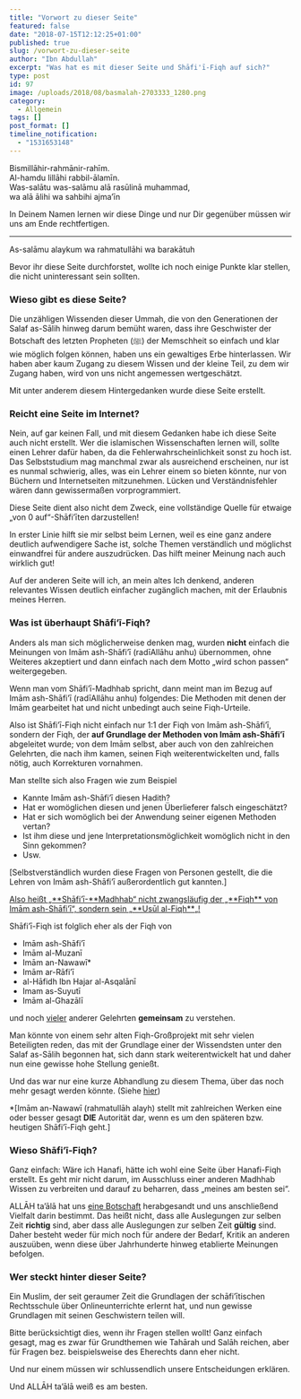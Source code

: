 ```yaml
---
title: "Vorwort zu dieser Seite"
featured: false
date: "2018-07-15T12:12:25+01:00"
published: true
slug: /vorwort-zu-dieser-seite
author: "Ibn Abdullah"
excerpt: "Was hat es mit dieser Seite und Shāfi'ī-Fiqh auf sich?"
type: post
id: 97
image: /uploads/2018/08/basmalah-2703333_1280.png
category:
  - Allgemein
tags: []
post_format: []
timeline_notification:
  - "1531653148"
---
```


Bismillāhir-rahmānir-rahīm.  
Al-hamdu lillāhi rabbil-ālamīn.  
Was-salātu was-salāmu alā rasūlinā muhammad,  
wa alā ālihi wa sahbihi ajma’īn

In Deinem Namen lernen wir diese Dinge und nur Dir gegenüber müssen wir uns am Ende rechtfertigen.

---

As-salāmu alaykum wa rahmatullāhi wa barakātuh

Bevor ihr diese Seite durchforstet, wollte ich noch einige Punkte klar stellen, die nicht uninteressant sein sollten.

### Wieso gibt es diese Seite?

Die unzähligen Wissenden dieser Ummah, die von den Generationen der Salaf as-Sālih hinweg darum bemüht waren, dass ihre Geschwister der Botschaft des letzten Propheten (ﷺ) der Memschheit so einfach und klar wie möglich folgen können, haben uns ein gewaltiges Erbe hinterlassen. Wir haben aber kaum Zugang zu diesem Wissen und der kleine Teil, zu dem wir Zugang haben, wird von uns nicht angemessen wertgeschätzt.

Mit unter anderem diesem Hintergedanken wurde diese Seite erstellt.

### Reicht eine Seite im Internet?

Nein, auf gar keinen Fall, und mit diesem Gedanken habe ich diese Seite auch nicht erstellt. Wer die islamischen Wissenschaften lernen will, sollte einen Lehrer dafür haben, da die Fehlerwahrscheinlichkeit sonst zu hoch ist. Das Selbststudium mag manchmal zwar als ausreichend erscheinen, nur ist es nunmal schwierig, alles, was ein Lehrer einem so bieten könnte, nur von Büchern und Internetseiten mitzunehmen. Lücken und Verständnisfehler wären dann gewissermaßen vorprogrammiert.

Diese Seite dient also nicht dem Zweck, eine vollständige Quelle für etwaige „von 0 auf“-Shāfi’īten darzustellen!

In erster Linie hilft sie mir selbst beim Lernen, weil es eine ganz andere deutlich aufwendigere Sache ist, solche Themen verständlich und möglichst einwandfrei für andere auszudrücken. Das hilft meiner Meinung nach auch wirklich gut!

Auf der anderen Seite will ich, an mein altes Ich denkend, anderen relevantes Wissen deutlich einfacher zugänglich machen, mit der Erlaubnis meines Herren.

### Was ist überhaupt Shāfi’ī-Fiqh?

Anders als man sich möglicherweise denken mag, wurden **nicht** einfach die Meinungen von Imām ash-Shāfi’ī (radīAllāhu anhu) übernommen, ohne Weiteres akzeptiert und dann einfach nach dem Motto „wird schon passen“ weitergegeben.

Wenn man vom Shāfi’ī-Madhhab spricht, dann meint man im Bezug auf Imām ash-Shāfi’ī (radīAllāhu anhu) folgendes: Die Methoden mit denen der Imām gearbeitet hat und nicht unbedingt auch seine Fiqh-Urteile.

Also ist Shāfi’ī-Fiqh nicht einfach nur 1:1 der Fiqh von Imām ash-Shāfi’ī, sondern der Fiqh, der **auf Grundlage der Methoden von Imām ash-Shāfi’ī** abgeleitet wurde; von dem Imām selbst, aber auch von den zahlreichen Gelehrten, die nach ihm kamen, seinen Fiqh weiterentwickelten und, falls nötig, auch Korrekturen vornahmen.

Man stellte sich also Fragen wie zum Beispiel

- Kannte Imām ash-Shāfi’ī diesen Hadith?
- Hat er womöglichen diesen und jenen Überlieferer falsch eingeschätzt?
- Hat er sich womöglich bei der Anwendung seiner eigenen Methoden vertan?
- Ist ihm diese und jene Interpretationsmöglichkeit womöglich nicht in den Sinn gekommen?
- Usw.

\[Selbstverständlich wurden diese Fragen von Personen gestellt, die die Lehren von Imām ash-Shāfi’ī außerordentlich gut kannten.\]

<span style="text-decoration:underline;">
  Also heißt „**Shāfi’ī-**Madhhab“ nicht zwangsläufig der „**Fiqh** von Imām
  ash-Shāfi’ī“, sondern sein „**Usūl al-Fiqh**„!
</span>

Shāfi’ī-Fiqh ist folglich eher als der Fiqh von

- Imām ash-Shāfi’ī
- Imām al-Muzanī
- Imām an-Nawawī\*
- Imām ar-Rāfi’ī
- al-Hāfidh Ibn Hajar al-Asqalānī
- Imam as-Suyutī
- Imām al-Ghazālī

und noch <span style="text-decoration:underline;">vieler</span> anderer Gelehrten **gemeinsam** zu verstehen.

Man könnte von einem sehr alten Fiqh-Großprojekt mit sehr vielen Beteiligten reden, das mit der Grundlage einer der Wissendsten unter den Salaf as-Sālih begonnen hat, sich dann stark weiterentwickelt hat und daher nun eine gewisse hohe Stellung genießt.

Und das war nur eine kurze Abhandlung zu diesem Thema, über das noch mehr gesagt werden könnte. (Siehe [hier](https://shafiimadhhab.wordpress.com/2018/11/22/die-vier-madhahib-2-2-was-steckt-dahinter/))

\*\[Imām an-Nawawī (rahmatullāh alayh) stellt mit zahlreichen Werken eine oder besser gesagt **DIE** Autorität dar, wenn es um den späteren bzw. heutigen Shāfi’ī-Fiqh geht.\]

### Wieso Shāfi’ī-Fiqh?

Ganz einfach: Wäre ich Hanafi, hätte ich wohl eine Seite über Hanafi-Fiqh erstellt. Es geht mir nicht darum, im Ausschluss einer anderen Madhhab Wissen zu verbreiten und darauf zu beharren, dass „meines am besten sei“.

ALLĀH ta’ālā hat uns <span style="text-decoration:underline;">eine Botschaft</span> herabgesandt und uns anschließend Vielfalt darin bestimmt. Das heißt nicht, dass alle Auslegungen zur selben Zeit **richtig** sind, aber dass alle Auslegungen zur selben Zeit **gültig** sind. Daher besteht weder für mich noch für andere der Bedarf, Kritik an anderen auszuüben, wenn diese über Jahrhunderte hinweg etablierte Meinungen befolgen.

### Wer steckt hinter dieser Seite?

Ein Muslim, der seit geraumer Zeit die Grundlagen der schāfi’ītischen Rechtsschule über Onlineunterrichte erlernt hat, und nun gewisse Grundlagen mit seinen Geschwistern teilen will.

Bitte berücksichtigt dies, wenn ihr Fragen stellen wollt! Ganz einfach gesagt, mag es zwar für Grundthemen wie Tahārah und Salāh reichen, aber für Fragen bez. beispielsweise des Eherechts dann eher nicht.

Und nur einem müssen wir schlussendlich unsere Entscheidungen erklären.

Und ALLĀH ta’ālā weiß es am besten.
